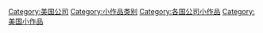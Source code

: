 {{hiddencat}}
[[Category:美国公司|Category:美国公司]]
[[Category:小作品类别|Category:小作品类别]]
[[Category:各国公司小作品|Category:各国公司小作品]]
[[Category:美国小作品|Category:美国小作品]]